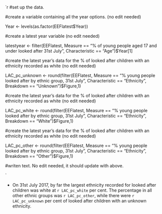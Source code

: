


`r 
#set up the data.


#create a variable containing all the year options. (no edit needed)

Year <- levels(as.factor(EEFlatest$Year))

#create a latest year variable (no edit needed)

latestyear <- filter(EEFlatest, Measure == "% of young people aged 17 and under looked after 31st July",
                            Characteristic == "Age")$Year[1]

#create the latest year's data for the % of looked after children with an ethnicity recorded as white (no edit needed)

LAC_pc_unknown <- round(filter(EEFlatest, Measure == "% young people looked after by ethnic group, 31st July",
                                      Characteristic == "Ethnicity", Breakdown == "Unknown")$Figure,1)


#create the latest year's data for the % of looked after children with an ethnicity recorded as white (no edit needed)

LAC_pc_white <- round(filter(EEFlatest, Measure == "% young people looked after by ethnic group, 31st July",
                                      Characteristic == "Ethnicity", Breakdown == "White")$Figure,1)

#create the latest year's data for the % of looked after children with an ethnicity recorded as white (no edit needed)

LAC_pc_other <- round(filter(EEFlatest, Measure == "% young people looked after by ethnic group, 31st July",
                                      Characteristic == "Ethnicity", Breakdown == "Other")$Figure,1)


#writen text. No edit needed, it should update with above.

`

* On 31st July 2017, by far the largest ethnicity recorded for looked after children was white at
	`r LAC_pc_white` per cent. The percentage in all other ethnic groups was `r LAC_pc_other`, while there
	were `r LAC_pc_unknown` per cent of looked after children with an unknown ethnicity.
	
